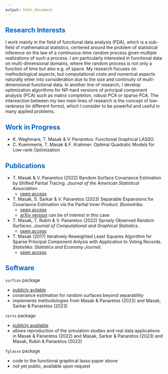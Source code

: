 ```yaml
---
output: html_document
---
```


## <font color='#0065bd'>Research Interests</font>

I work mainly in the field of functional data analysis (FDA), which is a sub-field of mathematical statistics, centered around the problem of statistical inference on the law of a continuous-time random process given multiple realizations of such a process. I am particularly interested in functional data on multi-dimensional domains, where the random process is not only a function of time but also e.g. of space.
My research focuses on methodological aspects, but computational costs and numerical aspects naturally enter into consideration due to the size and continuity of multi-dimensional functional data.
In another line of research, I develop optimization algorithms for NP-hard versions of principal component analysis (PCA) such as matrix completion, robust PCA or sparse PCA.
The intersection between my two main lines of research is the concept of low-rankness (in different forms), which I consider to be powerful and useful in many applied problems.

## <font color='#0065bd'>Work in Progress</font>

* K. Waghmare, T. Masak & V. Panaretos: Functional Graphical LASSO
* C. Kuemmerle, T. Masak & F. Krahmer: Optimal Quadratic Models for Low-rank Optimization

## <font color='#0065bd'>Publications</font>

* T. Masak & V. Panaretos (2022) Random Surface Covariance Estimation by Shifted Partial Tracing. *Journal of the American Statistical Association*.
    - [open access](https://www.tandfonline.com/doi/full/10.1080/01621459.2022.2061982)
* T. Masak, S. Sarkar & V. Panaretos (2023) Separable Expansions for Covariance Estimation via the Partial Inner Product. *Biometrika*.
    - [open access](https://academic.oup.com/biomet/article/110/1/225/6609757)
    - [arXiv version](https://arxiv.org/abs/2007.12175) can be of interest in this case
* T. Masak, T. Rubín & V. Panaretos (2022) Sprsely Observed Random Surfaces. *Journal of Computational and Graphical Statistics*.
    - [open access](https://www.tandfonline.com/doi/full/10.1080/10618600.2022.2034640)
* T. Masak (2017) Iteratively Reweighted Least Squares Algorithm for Sparse Principal Component Anlysis with Application to Voting Records. *Statistika: Statistics and Economy Journal*.
    - [open access](https://www.czso.cz/documents/10180/45606531/32019717q3088.pdf/24cc2082-712b-4386-a5b5-dfcd56f3ff29?version=1.0)

## <font color='#0065bd'>Software</font>

`surfcov` package

* [publicly avilable](https://github.com/TMasak/surfcov)
* covariance estimation for random surfaces beyond separability
* implements methodologies from Masak & Panaretos (2022) and Masak, Sarkar & Panaretos (2023)

`cerss` package

* [publicly available](https://github.com/TMasak/cerss)
* allows reproduction of the simulation studies and real data applications in Masak & Panaretos (2022) and Masak, Sarkar & Panaretos (2023) and Masak, Rubín & Panaretos (2022)

`fglasso` package
 
* code to the functional graphical lasso paper above
* not yet public, available upon request



